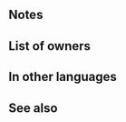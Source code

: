 {{Weapon Infobox
|tagid=SID_蛇の杖
|intID=2927
|weaponType=Colorless Staff
|cost=200
|might=8
|range=2
|effect=Foe cannot recover HP during or after combat. After combat, if unit attacked, deals 7 damage to and inflicts【Deep Wounds】on target.<br><br>【Deep Wounds】<br>Unit's HP cannot be healed through its next action.
|statModifiers=0,8,0,0,0
|required=Assault
|next=Serpentine Staff+
|promotionRarity=5
|promotionTier=2
|properties=
}}
==Notes==
{{Prevent healing}}
{{IfUnitAttacked}}
{{Out of combat damage}}
{{Deep Wounds}}

==List of owners==
{{Skill Hero List}}
==In other languages==
{{OtherLanguages
|japanese=蛇の杖
|german=Schlangenstab
|spanishEU=Bastón sierpe
|spanishLA=Bastón sierpe
|french=Bâton serpentin
|italian=Asta serpentina
|chineseTW=蛇之杖
|portuguese=Bastão serpente
}}
==See also==
{{See also skills|cond=Description LIKE '%7 damage%to target%' OR Description LIKE '%【Deep Wounds】%' AND Description NOT LIKE '%reduces the effect of%【Deep Wounds】%'|columns=3}}
{{Weapons Navbox}}
